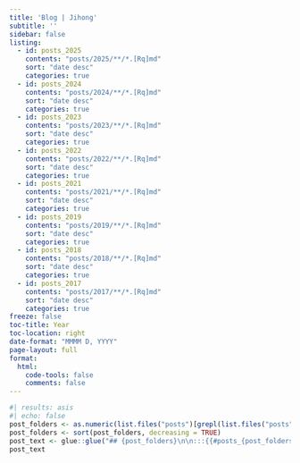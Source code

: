 ```yaml
---
title: 'Blog | Jihong'
subtitle: ''
sidebar: false
listing:
  - id: posts_2025
    contents: "posts/2025/**/*.[Rq]md"
    sort: "date desc"
    categories: true
  - id: posts_2024
    contents: "posts/2024/**/*.[Rq]md"
    sort: "date desc"
    categories: true
  - id: posts_2023
    contents: "posts/2023/**/*.[Rq]md"
    sort: "date desc"
    categories: true  
  - id: posts_2022
    contents: "posts/2022/**/*.[Rq]md"
    sort: "date desc"
    categories: true  
  - id: posts_2021
    contents: "posts/2021/**/*.[Rq]md"
    sort: "date desc"
    categories: true    
  - id: posts_2019
    contents: "posts/2019/**/*.[Rq]md"
    sort: "date desc"
    categories: true    
  - id: posts_2018
    contents: "posts/2018/**/*.[Rq]md"
    sort: "date desc"
    categories: true    
  - id: posts_2017
    contents: "posts/2017/**/*.[Rq]md"
    sort: "date desc"
    categories: true    
freeze: false    
toc-title: Year
toc-location: right
date-format: "MMMM D, YYYY"
page-layout: full
format: 
  html:
    code-tools: false
    comments: false
---
```




```r
#| results: asis
#| echo: false
post_folders <- as.numeric(list.files("posts")[grepl(list.files("posts"), pattern = "20")])
post_folders <- sort(post_folders, decreasing = TRUE)
post_text <- glue::glue("## {post_folders}\n\n:::{{#posts_{post_folders}}}\n:::  \n\n")
post_text
```

